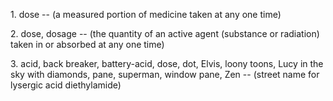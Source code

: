 1. dose -- (a measured portion of medicine taken at any one time)

2. dose, dosage -- (the quantity of an active agent (substance or radiation) taken in or absorbed at any one time)

3. acid, back breaker, battery-acid, dose, dot, Elvis, loony toons, Lucy in the sky with diamonds, pane, superman, window pane, Zen -- (street name for lysergic acid diethylamide)

{{stub}}